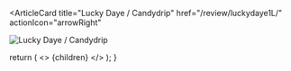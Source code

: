 <ArticleCard
  title="Lucky Daye / Candydrip"
  href="/review/luckydaye1L/"
  actionIcon="arrowRight"
>

![Lucky Daye / Candydrip](../../images/cd/luckydaye1L.jpg)

</ArticleCard>

  return (
    <>
      {children}
    </>
  );
}